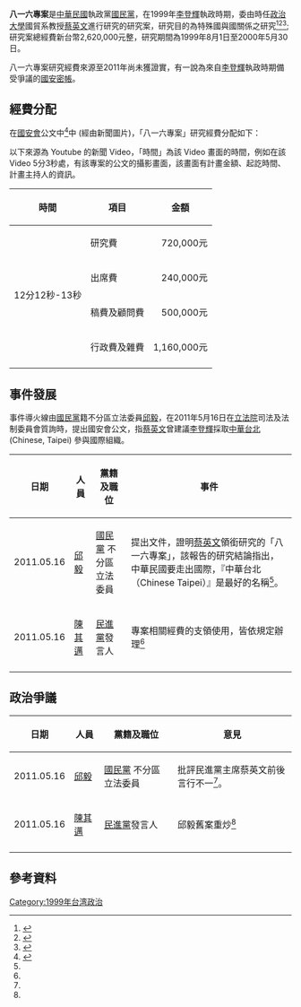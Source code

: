 '''八一六專案'''是[[中華民國|中華民國]]執政黨[[國民黨|國民黨]]，在1999年[[李登輝|李登輝]]執政時期，委由時任[[政治大學|政治大學]]國貿系教授[[蔡英文|蔡英文]]進行研究的研究案，研究目的為特殊國與國關係之研究<ref name="eventStart">{{cite news|title=邱毅爆料 蔡英文建議中華台北 自己推翻|url=http://news.chinatimes.com/focus/110501/112011051700084.html|publisher=中國時報|date=2011-05-17|accessdate=2011-05-17|deadurl=yes|archiveurl=https://web.archive.org/web/20110519084427/http://news.chinatimes.com/focus/110501/112011051700084.html|archivedate=2011-05-19}}</ref><ref name="eventStart_2">{{cite news|title=邱毅掀底：蔡英文曾贊同中華台北|url=http://news.chinatimes.com/focus/50108748/112011051700181.html|publisher=中國時報|date=2011-05-17|accessdate=2011-05-17|deadurl=yes|archiveurl=https://web.archive.org/web/20110520214322/http://news.chinatimes.com/focus/50108748/112011051700181.html|archivedate=2011-05-20}}</ref><ref name="eventStart_3">{{cite news|title=蔡英文自提中華台北 綠批邱移花接木|url=http://news.chinatimes.com/focus/50108748/132011051700958.html|publisher=中國時報|date=2011-05-17|accessdate=2011-05-17|deadurl=yes|archiveurl=https://web.archive.org/web/20110520214327/http://news.chinatimes.com/focus/50108748/132011051700958.html|archivedate=2011-05-20}}</ref>; 研究案總經費新台幣2,620,000元整，研究期間為1999年8月1日至2000年5月30日。

八一六專案研究經費來源至2011年尚未獲證實，有一說為來自[[李登輝|李登輝]]執政時期備受爭議的[[國安密帳|國安密帳]]。

==經費分配==
在[[國安會|國安會]]公文中<ref name="video_paper">{{cite news|title=蔡建議用中華台北 816專案抓到了！？ |url=http://www.youtube.com/watch?v=BisIec1DlOs&feature=mfu_in_order&list=UL|publisher=中天新聞|date=2011-05-17|accessdate=2011-05-17}}</ref>中 (經由新聞圖片)，「八一六專案」研究經費分配如下：

以下來源為 Youtube 的新聞 Video，「時間」為該 Video 畫面的時間，例如在該 Video 5分3秒處，有該專案的公文的攝影畫面，該畫面有計畫金額、起訖時間、計畫主持人的資訊。

{| class="wikitable"
|-
! 時間 !! 項目  !! 金額  
|-
| rowspan=4| 12分12秒-13秒
| 研究費
| align=right | 720,000元
|-
| 出席費
| align=right | 240,000元
|-
| 稿費及顧問費
| align=right | 500,000元
|-
| 行政費及雜費
| align=right | 1,160,000元
|-
|}

==事件發展==
事件導火線由[[國民黨|國民黨]]籍不分區立法委員[[邱毅|邱毅]]，在2011年5月16日在[[立法院|立法院]]司法及法制委員會質詢時，提出國安會公文，指[[蔡英文|蔡英文]]曾建議[[李登輝|李登輝]]採取[[中華台北|中華台北]] (Chinese, Taipei) 參與國際組織。

{| class="wikitable"
|-
! 日期 !! 人員  !! 黨籍及職位 !! 事件  
|-
| 2011.05.16
| [[邱毅|邱毅]]
| [[國民黨|國民黨]] 不分區立法委員
| 提出文件，證明[[蔡英文|蔡英文]]領銜研究的「八一六專案」，該報告的研究結論指出，中華民國要走出國際，『中華台北（Chinese Taipei）』是最好的名稱<ref name="eventStart"/>。
|-
| 2011.05.16
| [[陳其邁|陳其邁]]
| [[民進黨|民進黨]]發言人
| 專案相關經費的支領使用，皆依規定辦理<ref name="eventStart_3"/>
|-
|}

==政治爭議==
{| class="wikitable"
|-
! 日期 !! 人員  !! 黨籍及職位 !! 意見  
|-
| 2011.05.16
| [[邱毅|邱毅]]
| [[國民黨|國民黨]] 不分區立法委員
| 批評民進黨主席蔡英文前後言行不一<ref name="eventStart"/>。
|-
| 2011.05.16
| [[陳其邁|陳其邁]]
| [[民進黨|民進黨]]發言人
| 邱毅舊案重炒<ref name="eventStart_3"/>
|-
|}

==參考資料==
{{reflist}}
[[Category:1999年台湾政治|Category:1999年台湾政治]]